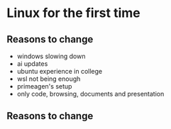 
# Linux for the first time
## Reasons to change
- windows slowing down
- ai updates
- ubuntu experience in college
- wsl not being enough
- primeagen's setup
- only code, browsing, documents and presentation
## Reasons to change
